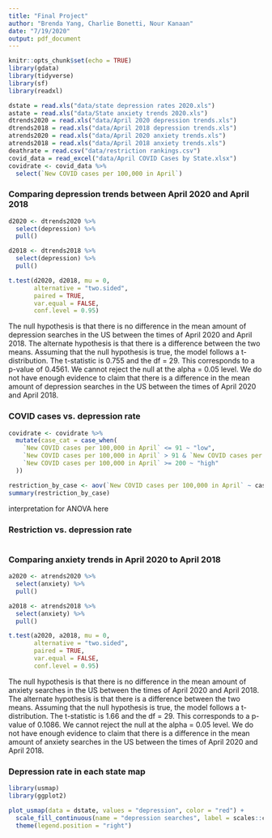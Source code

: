 ```yaml
---
title: "Final Project"
author: "Brenda Yang, Charlie Bonetti, Nour Kanaan"
date: "7/19/2020"
output: pdf_document
---
```


```r
knitr::opts_chunk$set(echo = TRUE)
library(gdata)
library(tidyverse)
library(sf)
library(readxl)
```

```r
dstate = read.xls("data/state depression rates 2020.xls")
astate = read.xls("data/State anxiety trends 2020.xls")
dtrends2020 = read.xls("data/April 2020 depression trends.xls")
dtrends2018 = read.xls("data/April 2018 depression trends.xls")
atrends2020 = read.xls("data/April 2020 anxiety trends.xls")
atrends2018 = read.xls("data/April 2018 anxiety trends.xls")
deathrate = read.csv("data/restriction rankings.csv")
covid_data = read_excel("data/April COVID Cases by State.xlsx")
covidrate <- covid_data %>%
  select(`New COVID cases per 100,000 in April`)
```

### Comparing depression trends between April 2020 and April 2018


```r
d2020 <- dtrends2020 %>% 
  select(depression) %>% 
  pull()

d2018 <- dtrends2018 %>% 
  select(depression) %>% 
  pull()

t.test(d2020, d2018, mu = 0, 
       alternative = "two.sided", 
       paired = TRUE, 
       var.equal = FALSE,
       conf.level = 0.95)
```

The null hypothesis is that there is no difference in the mean amount of depression searches in the US between the times of April 2020 and April 2018. The alternate hypothesis is that there is a difference between the two means. Assuming that the null hypothesis is true, the model follows a t-distribution. The t-statistic is 0.755 and the df = 29. This corresponds to a p-value of 0.4561. We cannot reject the null at the alpha = 0.05 level. We do not have enough evidence to claim that there is a difference in the mean amount of depression searches in the US between the times of April 2020 and April 2018. 

### COVID cases vs. depression rate
```r
covidrate <- covidrate %>%
  mutate(case_cat = case_when(
    `New COVID cases per 100,000 in April` <= 91 ~ "low",
    `New COVID cases per 100,000 in April` > 91 & `New COVID cases per 100,000 in April` < 200 ~ "medium",
    `New COVID cases per 100,000 in April` >= 200 ~ "high"
  ))
```

```r
restriction_by_case <- aov(`New COVID cases per 100,000 in April` ~ case_cat, data = covidrate)
summary(restriction_by_case)
```
interpretation for ANOVA here

### Restriction vs. depression rate
```r

```

### Comparing anxiety trends in April 2020 to April 2018
```r
a2020 <- atrends2020 %>% 
  select(anxiety) %>% 
  pull()

a2018 <- atrends2018 %>% 
  select(anxiety) %>% 
  pull()

t.test(a2020, a2018, mu = 0, 
       alternative = "two.sided", 
       paired = TRUE, 
       var.equal = FALSE,
       conf.level = 0.95)
```
The null hypothesis is that there is no difference in the mean amount of anxiety searches in the US between the times of April 2020 and April 2018. The alternate hypothesis is that there is a difference between the two means. Assuming that the null hypothesis is true, the model follows a t-distribution. The t-statistic is 1.66 and the df = 29. This corresponds to a p-value of 0.1086. We cannot reject the null at the alpha = 0.05 level. We do not have enough evidence to claim that there is a difference in the mean amount of anxiety searches in the US between the times of April 2020 and April 2018. 

### Depression rate in each state map
```r
library(usmap)
library(ggplot2)

plot_usmap(data = dstate, values = "depression", color = "red") + 
  scale_fill_continuous(name = "depression searches", label = scales::comma) + 
  theme(legend.position = "right")
```




